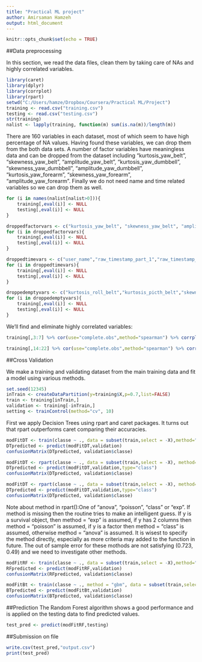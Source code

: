 ---
title: "Practical ML project"
author: Amirsaman Hamzeh
output: html_document
---

```{r setup, include=FALSE}
knitr::opts_chunk$set(echo = TRUE)
```

##Data preprocessing

In this section, we read the data files, clean them by taking care of NAs and highly correlated variables. 
```{r DataPreprocessing1, echo=FALSE}
library(caret)
library(dplyr)
library(corrplot)
library(rpart)
setwd("C:/Users/hamze/Dropbox/Coursera/Practical ML/Project")
training <- read.csv("training.csv")
testing <- read.csv("testing.csv")
str(training)
nalist <- lapply(training, function(m) sum(is.na(m))/length(m))
```

There are 160 variables in each dataset, most of which seem to have high percentage of NA values. Having found these variables, we can drop them from the both data sets. 
A number of factor variables have meaningless data and can be dropped from the dataset including "kurtosis_yaw_belt", "skewness_yaw_belt", "amplitude_yaw_belt", "kurtosis_yaw_dumbbell", "skewness_yaw_dumbbell", "amplitude_yaw_dumbbell", "kurtosis_yaw_forearm", "skewness_yaw_forearm", "amplitude_yaw_forearm".
Finally we do not need name and time related variables so we can drop them as well.

```{r DataPreprocessing2}
for (i in names(nalist[nalist>0])){
    training[,eval(i)] <- NULL
    testing[,eval(i)] <- NULL
}

droppedfactorvars <- c("kurtosis_yaw_belt", "skewness_yaw_belt", "amplitude_yaw_belt", "kurtosis_yaw_dumbbell", "skewness_yaw_dumbbell", "amplitude_yaw_dumbbell", "kurtosis_yaw_forearm", "skewness_yaw_forearm", "amplitude_yaw_forearm")
for (i in droppedfactorvars){
    training[,eval(i)] <- NULL
    testing[,eval(i)] <- NULL
}

droppedtimevars <- c("user_name","raw_timestamp_part_1","raw_timestamp_part_2","cvtd_timestamp")
for (i in droppedtimevars){
    training[,eval(i)] <- NULL
    testing[,eval(i)] <- NULL
}

droppedemptyvars <- c("kurtosis_roll_belt","kurtosis_picth_belt","skewness_roll_belt","skewness_roll_belt.1","max_yaw_belt","min_yaw_belt","kurtosis_roll_arm","kurtosis_picth_arm","kurtosis_yaw_arm","skewness_roll_arm","skewness_pitch_arm","skewness_yaw_arm","kurtosis_roll_dumbbell","kurtosis_picth_dumbbell","skewness_roll_dumbbell","skewness_pitch_dumbbell","max_yaw_dumbbell","min_yaw_dumbbell","kurtosis_roll_forearm","kurtosis_picth_forearm","skewness_roll_forearm","skewness_pitch_forearm","max_yaw_forearm","min_yaw_forearm")
for (i in droppedemptyvars){
    training[,eval(i)] <- NULL
    testing[,eval(i)] <- NULL
}
```

We'll find and eliminate highly correlated variables:
```{r DataPreprocessing3}
training[,3:7] %>% cor(use="complete.obs",method="spearman") %>% corrplot(type="lower",tl.col="black",diag=FALSE)

training[,14:22] %>% cor(use="complete.obs",method="spearman") %>% corrplot(type="lower",tl.col="black",diag=FALSE)

```

##Cross Validation

We make a training and validating dataset from the main training data and fit a model using various methods.

```{r train and validation}

set.seed(12345)
inTrain <- createDataPartition(y=training$X,p=0.7,list=FALSE)
train <- training[inTrain,]
validation <- training[-inTrain,]
setting <- trainControl(method="cv", 10)
```

First we apply Decision Trees using rpart and caret packages. It turns out that rpart outperforms caret comparing their accuracies.

```{r Decision Tree}
modFitDT <- train(classe ~ ., data = subset(train,select = -X),method="rpart",trControl=setting)
DTpredicted <- predict(modFitDT,validation)
confusionMatrix(DTpredicted, validation$classe)

modFitDT <- rpart(classe ~ ., data = subset(train,select = -X), method="class", control = rpart.control(method = "cv", number = 10))
DTpredicted <- predict(modFitDT,validation,type="class")
confusionMatrix(DTpredicted, validation$classe)

modFitDT <- rpart(classe ~ ., data = subset(train,select = -X), method="class")
DTpredicted <- predict(modFitDT,validation,type="class")
confusionMatrix(DTpredicted, validation$classe)
```
Note about method in rpart():One of "anova", "poisson", "class" or "exp". If method is missing then the routine tries to make an intelligent guess. If y is a survival object, then method = "exp" is assumed, if y has 2 columns then method = "poisson" is assumed, if y is a factor then method = "class" is assumed, otherwise method = "anova" is assumed. It is wisest to specify the method directly, especially as more criteria may added to the function in future.
The out of sample error for these mothods are not satisfying (0.723, 0.49) and we need to investigate other methods.

```{r Random Forest}
modFitRF <- train(classe ~ ., data = subset(train,select = -X),method="rf",trControl=trainControl(method="cv", 10))
RFpredicted <- predict(modFitRF,validation)
confusionMatrix(RFpredicted, validation$classe)
```

```{r Boosting}
modFitBt <- train(classe ~ ., method = "gbm", data = subset(train,select = -X),verbose = F,trControl = setting)
BTpredicted <- predict(modFitBt,validation)
confusionMatrix(BTpredicted, validation$classe)
```

##Prediction
The Random Forest algorithm shows a good performance and is applied on the testing data to find predicted values.

```{r prediction on testing}
test_pred <- predict(modFitRF,testing)
```

##Submission on file
```{r write on file}
write.csv(test_pred,"output.csv")
print(test_pred)
```

